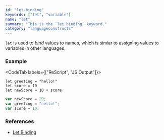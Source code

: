 ```yaml
---
id: "let-binding"
keywords: ["let", "variable"]
name: "let"
summary: "This is the `let binding` keyword."
category: "languageconstructs"
---
```


`let` is used to _bind_ values to names, which is simiar to assigning values to variables in other languages. 

### Example

<CodeTab labels={["ReScript", "JS Output"]}>

```res
let greeting = "hello!"
let score = 10
let newScore = 10 + score
```

```js
var newScore = 20;
var greeting = "hello!";
var score = 10;
```

</CodeTab>

### References

* [Let Binding](/docs/manual/latest/let-binding)
